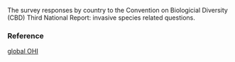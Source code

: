 The survey responses by country to the Convention on Biologicial Diversity (CBD) Third National Report: invasive species related questions.

### Reference

[global OHI](http://www.oceanhealthindex.org/methodology/components)